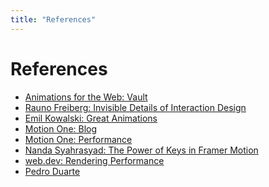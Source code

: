 ```yaml
---
title: "References"
---
```



# References

- [Animations for the Web: Vault](https://animations.dev/vault)
- [Rauno Freiberg: Invisible Details of Interaction Design](https://rauno.me/craft/interaction-design)
- [Emil Kowalski: Great Animations](https://emilkowal.ski/ui/great-animations)
- [Motion One: Blog](https://motion.dev/blog)
- [Motion One: Performance](https://motion.dev/docs/performance)
- [Nanda Syahrasyad: The Power of Keys in Framer Motion](https://www.nan.fyi/keys-in-framer-motion)
- [web.dev: Rendering Performance](https://web.dev/articles/rendering-performance)
- [Pedro Duarte](https://ped.ro/)
